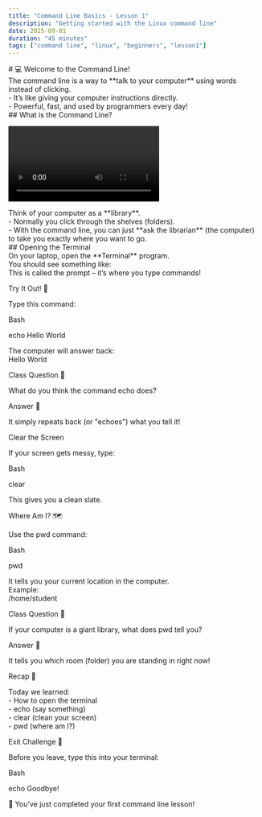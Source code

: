 ```yaml
---
title: "Command Line Basics - Lesson 1"
description: "Getting started with the Linux command line"
date: 2025-09-01
duration: "45 minutes"
tags: ["command line", "linux", "beginners", "lesson1"]
---
```




<Presentation />

<Slide large>
# 💻 Welcome to the Command Line!

<div step="1" animation="fade-in">The command line is a way to **talk to your computer** using words instead of clicking.</div>
<div step="2" animation="slide-in-left">- It’s like giving your computer instructions directly.</div>
<div step="3" animation="slide-in-left">- Powerful, fast, and used by programmers every day!</div>
</Slide>

<Slide>
## What is the Command Line?

<Video client:load
    title="What is the terminal and why should I use it? // Developer Fundamentals"
    url="https://timmypidashev.us-sea-1.linodeobjects.com/curriculum%2Fterminal%2F01.mp4"
    attribution="https://www.youtube.com/watch?v=lZ7Kix9bjPI"
/>
</Slide>


<Slide>
<div step="1" animation="fade-in">Think of your computer as a **library**.</div>
<div step="2" animation="slide-in-up">- Normally you click through the shelves (folders).</div>
<div step="3" animation="slide-in-up">- With the command line, you can just **ask the librarian** (the computer) to take you exactly where you want to go.</div>
</Slide>

<Slide>
## Opening the Terminal

<div step="1" animation="fade-in">On your laptop, open the **Terminal** program.</div>
<div step="2" animation="slide-in-left">You should see something like:</div>

<div step="4" animation="fade-in">This is called the prompt – it’s where you type commands!</div>
</Slide>

<Slide>

Try It Out! 📝
<div step="1" animation="fade-in">Type this command:</div>
<div step="2" animation="scale-in">

Bash

echo Hello World
</div>
<div step="3" animation="slide-in-up">The computer will answer back: <br/> Hello World</div>
</Slide>

<Slide>

Class Question 🤔
<div step="1" animation="fade-in">What do you think the command echo does?</div>
</Slide>

<Slide>

Answer 🎉
<div step="1" animation="fade-in">It simply repeats back (or "echoes") what you tell it!</div>
</Slide>

<Slide>

Clear the Screen
<div step="1" animation="fade-in">If your screen gets messy, type:</div>
<div step="2" animation="scale-in">

Bash

clear
</div>
<div step="3" animation="slide-in-left">This gives you a clean slate.</div>
</Slide>

<Slide>

Where Am I? 🗺️
<div step="1" animation="fade-in">Use the pwd command:</div>
<div step="2" animation="scale-in">

Bash

pwd
</div>
<div step="3" animation="slide-in-up">It tells you your current location in the computer.</div>
<div step="4" animation="slide-in-left">Example: <br/> /home/student</div>
</Slide>

<Slide>

Class Question 🤔
<div step="1" animation="fade-in">If your computer is a giant library, what does pwd tell you?</div>
</Slide>

<Slide>

Answer 📍
<div step="1" animation="fade-in">It tells you which room (folder) you are standing in right now!</div>
</Slide>

<Slide>

Recap 🎯
<div step="1" animation="fade-in">Today we learned:</div>
<div step="2" animation="slide-in-left">- How to open the terminal</div>
<div step="3" animation="slide-in-left">- echo (say something)</div>
<div step="4" animation="slide-in-left">- clear (clean your screen)</div>
<div step="5" animation="slide-in-left">- pwd (where am I?)</div>
</Slide>

<Slide>

Exit Challenge 🚀
<div step="1" animation="fade-in">Before you leave, type this into your terminal:</div>
<div step="2" animation="scale-in">

Bash

echo Goodbye!
</div>
<div step="3" animation="bounce-in">🎉 You’ve just completed your first command line lesson!</div>
</Slide>
